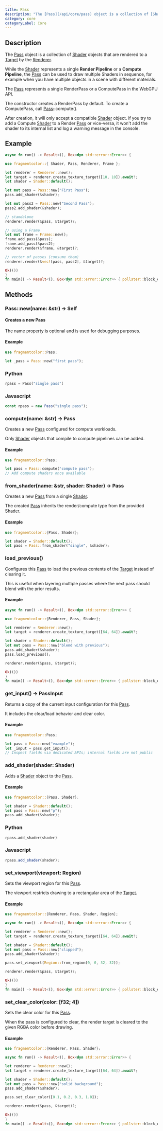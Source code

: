 ```yaml
---
title: Pass
description: "The [Pass](/api/core/pass) object is a collection of [Shader](/api/core/shader) objects that are rendered to a [Target](/api/core/target) by the [Renderer](/api/core/renderer)."
category: core
categoryLabel: Core
---
```


## Description

The [Pass](/api/core/pass) object is a collection of [Shader](/api/core/shader) objects that are rendered to a [Target](/api/core/target) by the [Renderer](/api/core/renderer).

While the [Shader](/api/core/shader) represents a single **Render Pipeline** or a **Compute Pipeline**,
the [Pass](/api/core/pass) can be used to draw multiple Shaders in sequence,
for example when you have multiple objects in a scene with different materials.

The [Pass](/api/core/pass) represents a single RenderPass or a ComputePass in the WebGPU API.

The constructor creates a RenderPass by default. To create a ComputePass, call [Pass](/api/core/pass)::compute().

After creation, it will only accept a compatible [Shader](/api/core/shader) object. If you try to add a Compute [Shader](/api/core/shader) to a Render [Pass](/api/core/pass) or vice-versa,
it won't add the shader to its internal list and log a warning message in the console.

## Example

```rust collapse={1-1, 27-29}
async fn run() -> Result<(), Box<dyn std::error::Error>> {

use fragmentcolor::{ Shader, Pass, Renderer, Frame };

let renderer = Renderer::new();
let target = renderer.create_texture_target([10, 10]).await?;
let shader = Shader::default();

let mut pass = Pass::new("First Pass");
pass.add_shader(&shader);

let mut pass2 = Pass::new("Second Pass");
pass2.add_shader(&shader);

// standalone
renderer.render(&pass, &target)?;

// using a Frame
let mut frame = Frame::new();
frame.add_pass(&pass);
frame.add_pass(&pass2);
renderer.render(&frame, &target)?;

// vector of passes (consume them)
renderer.render(&vec![pass, pass2], &target)?;

Ok(())
}
fn main() -> Result<(), Box<dyn std::error::Error>> { pollster::block_on(run()) }
```

## Methods

### Pass::new(name: &str) -&gt; Self

#### Creates a new Pass

The name property is optional and is used for debugging purposes.

#### Example

```rust
use fragmentcolor::Pass;

let _pass = Pass::new("first pass");
```

### Python

```python
rpass = Pass("single pass")
```

### Javascript

```js
const rpass = new Pass("single pass");
```

### compute(name: &str) -&gt; Pass

Creates a new [Pass](/api/core/pass) configured for compute workloads.

Only [Shader](/api/core/shader) objects that compile to compute pipelines can be added.

#### Example

```rust
use fragmentcolor::Pass;

let pass = Pass::compute("compute pass");
// Add compute shaders once available
```

### from_shader(name: &str, shader: Shader) -&gt; Pass

Creates a new [Pass](/api/core/pass) from a single [Shader](/api/core/shader).

The created [Pass](/api/core/pass) inherits the render/compute type from the provided [Shader](/api/core/shader).

#### Example

```rust
use fragmentcolor::{Pass, Shader};

let shader = Shader::default();
let pass = Pass::from_shader("single", &shader);
```

### load_previous()

Configures this [Pass](/api/core/pass) to load the previous contents of the [Target](/api/core/target) instead of clearing it.

This is useful when layering multiple passes where the next pass should blend with the prior results.

#### Example

```rust collapse={1-1, 15-17}
async fn run() -> Result<(), Box<dyn std::error::Error>> {

use fragmentcolor::{Renderer, Pass, Shader};

let renderer = Renderer::new();
let target = renderer.create_texture_target([64, 64]).await?;

let shader = Shader::default();
let mut pass = Pass::new("blend with previous");
pass.add_shader(&shader);
pass.load_previous();

renderer.render(&pass, &target)?;

Ok(())
}
fn main() -> Result<(), Box<dyn std::error::Error>> { pollster::block_on(run()) }
```

### get_input() -&gt; PassInput

Returns a copy of the current input configuration for this [Pass](/api/core/pass).

It includes the clear/load behavior and clear color.

#### Example

```rust
use fragmentcolor::Pass;

let pass = Pass::new("example");
let _input = pass.get_input();
// Inspect fields via dedicated APIs; internal fields are not public
```

### add_shader(shader: Shader)

Adds a [Shader](/api/core/shader) object to the [Pass](/api/core/pass).

#### Example

```rust
use fragmentcolor::{Pass, Shader};

let shader = Shader::default();
let pass = Pass::new("p");
pass.add_shader(&shader);
```

### Python

```python
rpass.add_shader(shader)
```

### Javascript

```js
rpass.add_shader(shader);
```

### set_viewport(viewport: Region)

Sets the viewport region for this [Pass](/api/core/pass).

The viewport restricts drawing to a rectangular area of the [Target](/api/core/target).

#### Example

```rust collapse={3-3, 16-18}
use fragmentcolor::{Renderer, Pass, Shader, Region};

async fn run() -> Result<(), Box<dyn std::error::Error>> {

let renderer = Renderer::new();
let target = renderer.create_texture_target([64, 64]).await?;

let shader = Shader::default();
let mut pass = Pass::new("clipped");
pass.add_shader(&shader);

pass.set_viewport(Region::from_region(0, 0, 32, 32));

renderer.render(&pass, &target)?;

Ok(())
}
fn main() -> Result<(), Box<dyn std::error::Error>> { pollster::block_on(run()) }
```

### set_clear_color(color: [f32; 4])

Sets the clear color for this [Pass](/api/core/pass).

When the pass is configured to clear, the render target is cleared to the given RGBA color before drawing.

#### Example

```rust collapse={3-3, 16-18}
use fragmentcolor::{Renderer, Pass, Shader};

async fn run() -> Result<(), Box<dyn std::error::Error>> {

let renderer = Renderer::new();
let target = renderer.create_texture_target([64, 64]).await?;

let shader = Shader::default();
let mut pass = Pass::new("solid background");
pass.add_shader(&shader);

pass.set_clear_color([0.1, 0.2, 0.3, 1.0]);

renderer.render(&pass, &target)?;

Ok(())
}
fn main() -> Result<(), Box<dyn std::error::Error>> { pollster::block_on(run()) }
```
